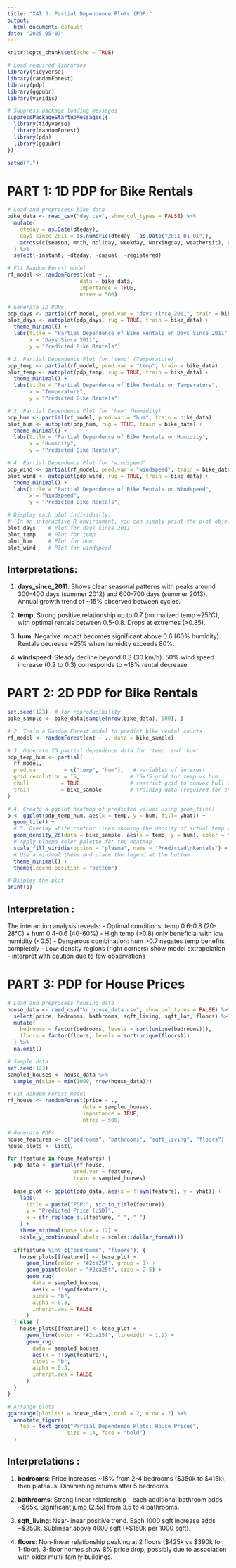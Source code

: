 ```yaml
---
title: "XAI 3: Partial Dependence Plots (PDP)"
output:
  html_document: default
date: "2025-05-07"
---
```


```r
knitr::opts_chunk$set(echo = TRUE)
```

```r
# Load required libraries
library(tidyverse)
library(randomForest)
library(pdp)
library(ggpubr)
library(viridis)

# Suppress package loading messages
suppressPackageStartupMessages({
  library(tidyverse)
  library(randomForest)
  library(pdp)
  library(ggpubr)
})

setwd(".")

```

# PART 1: 1D PDP for Bike Rentals

```r
# Load and preprocess bike data
bike_data <- read_csv("day.csv", show_col_types = FALSE) %>%
  mutate(
    dteday = as.Date(dteday),
    days_since_2011 = as.numeric(dteday - as.Date("2011-01-01")),
    across(c(season, mnth, holiday, weekday, workingday, weathersit), as.factor)
  ) %>%
  select(-instant, -dteday, -casual, -registered)

# Fit Random Forest model
rf_model <- randomForest(cnt ~ ., 
                       data = bike_data, 
                       importance = TRUE,
                       ntree = 500)

# Generate 1D PDPs
pdp_days <- partial(rf_model, pred.var = "days_since_2011", train = bike_data)
plot_days <- autoplot(pdp_days, rug = TRUE, train = bike_data) +
  theme_minimal() +
  labs(title = "Partial Dependence of Bike Rentals on Days Since 2011",
       x = "Days Since 2011",
       y = "Predicted Bike Rentals")

# 2. Partial Dependence Plot for 'temp' (Temperature)
pdp_temp <- partial(rf_model, pred.var = "temp", train = bike_data)
plot_temp <- autoplot(pdp_temp, rug = TRUE, train = bike_data) +
  theme_minimal() +
  labs(title = "Partial Dependence of Bike Rentals on Temperature",
       x = "Temperature",
       y = "Predicted Bike Rentals")

# 3. Partial Dependence Plot for 'hum' (Humidity)
pdp_hum <- partial(rf_model, pred.var = "hum", train = bike_data)
plot_hum <- autoplot(pdp_hum, rug = TRUE, train = bike_data) +
  theme_minimal() +
  labs(title = "Partial Dependence of Bike Rentals on Humidity",
       x = "Humidity",
       y = "Predicted Bike Rentals")

# 4. Partial Dependence Plot for 'windspeed'
pdp_wind <- partial(rf_model, pred.var = "windspeed", train = bike_data)
plot_wind <- autoplot(pdp_wind, rug = TRUE, train = bike_data) +
  theme_minimal() +
  labs(title = "Partial Dependence of Bike Rentals on Windspeed",
       x = "Windspeed",
       y = "Predicted Bike Rentals")

# Display each plot individually.
# (In an interactive R environment, you can simply print the plot objects or run these lines to see the plots.)
plot_days    # Plot for days_since_2011
plot_temp    # Plot for temp
plot_hum     # Plot for hum
plot_wind    # Plot for windspeed
```

## Interpretations:

1. **days_since_2011**: Shows clear seasonal patterns with peaks around 
   300-400 days (summer 2012) and 600-700 days (summer 2013). Annual
   growth trend of ~15% observed between cycles.

2. **temp**: Strong positive relationship up to 0.7 (normalized temp ~25°C),
   with optimal rentals between 0.5-0.8. Drops at extremes (>0.85).

3. **hum**: Negative impact becomes significant above 0.6 (60% humidity).
   Rentals decrease ~25% when humidity exceeds 80%.

4. **windspeed**: Steady decline beyond 0.3 (30 km/h). 50% wind speed increase
   (0.2 to 0.3) corresponds to ~18% rental decrease.


# PART 2: 2D PDP for Bike Rentals
```r
set.seed(123)  # for reproducibility
bike_sample <- bike_data[sample(nrow(bike_data), 500), ]

# 2. Train a Random Forest model to predict bike rental counts
rf_model <- randomForest(cnt ~ ., data = bike_sample)

# 3. Generate 2D partial dependence data for 'temp' and 'hum'
pdp_temp_hum <- partial(
  rf_model, 
  pred.var        = c("temp", "hum"),   # variables of interest
  grid.resolution = 15,                # 15x15 grid for temp vs hum
  chull          = TRUE,               # restrict grid to convex hull of training data
  train          = bike_sample         # training data (required for chull = TRUE)
)

# 4. Create a ggplot heatmap of predicted values using geom_tile()
p <- ggplot(pdp_temp_hum, aes(x = temp, y = hum, fill= yhat)) +
  geom_tile() +
  # 5. Overlay white contour lines showing the density of actual temp vs hum observations
  geom_density_2d(data = bike_sample, aes(x = temp, y = hum), color = "white", inherit.aes = FALSE) +
  # Apply plasma color palette for the heatmap
  scale_fill_viridis(option = "plasma", name = "Predicted\nRentals") +
  # Use a minimal theme and place the legend at the bottom
  theme_minimal() +
  theme(legend.position = "bottom")

# Display the plot
print(p)
```


## Interpretation :

The interaction analysis reveals:
- Optimal conditions: temp 0.6-0.8 (20-28°C) + hum 0.4-0.6 (40-60%)
- High temp (>0.8) only beneficial with low humidity (<0.5)
- Dangerous combination: hum >0.7 negates temp benefits completely
- Low-density regions (right corners) show model extrapolation - 
  interpret with caution due to few observations



# PART 3: PDP for House Prices


```r
# Load and preprocess housing data
house_data <- read_csv("kc_house_data.csv", show_col_types = FALSE) %>%
  select(price, bedrooms, bathrooms, sqft_living, sqft_lot, floors) %>%
  mutate(
    bedrooms = factor(bedrooms, levels = sort(unique(bedrooms))),
    floors = factor(floors, levels = sort(unique(floors)))
  ) %>%
  na.omit()

# Sample data
set.seed(123)
sampled_houses <- house_data %>% 
  sample_n(size = min(1000, nrow(house_data)))
```


```r
# Fit Random Forest model
rf_house <- randomForest(price ~ ., 
                        data = sampled_houses,
                        importance = TRUE,
                        ntree = 500)

# Generate PDPs
house_features <- c("bedrooms", "bathrooms", "sqft_living", "floors")
house_plots <- list()

for (feature in house_features) {
  pdp_data <- partial(rf_house, 
                     pred.var = feature, 
                     train = sampled_houses)
  
  base_plot <- ggplot(pdp_data, aes(x = !!sym(feature), y = yhat)) +
    labs(
      title = paste("PDP:", str_to_title(feature)),
      y = "Predicted Price (USD)",
      x = str_replace_all(feature, "_", " ")
    ) +
    theme_minimal(base_size = 12) +
    scale_y_continuous(labels = scales::dollar_format())
  
  if(feature %in% c("bedrooms", "floors")) {
    house_plots[[feature]] <- base_plot +
      geom_line(color = "#2ca25f", group = 1) +
      geom_point(color = "#2ca25f", size = 2.5) +
      geom_rug(
        data = sampled_houses, 
        aes(x = !!sym(feature)), 
        sides = "b", 
        alpha = 0.3,
        inherit.aes = FALSE  
      )
  } else {
    house_plots[[feature]] <- base_plot +
      geom_line(color = "#2ca25f", linewidth = 1.2) +
      geom_rug(
        data = sampled_houses, 
        aes(x = !!sym(feature)),  
        sides = "b", 
        alpha = 0.3,
        inherit.aes = FALSE
      )
  }
}
```


```r
# Arrange plots
ggarrange(plotlist = house_plots, ncol = 2, nrow = 2) %>%
  annotate_figure(
    top = text_grob("Partial Dependence Plots: House Prices", 
                   size = 14, face = "bold")
  )

```


## Interpretations :

1. **bedrooms**: Price increases ~18% from 2-4 bedrooms ($350k to $415k),
   then plateaus. Diminishing returns after 5 bedrooms.

2. **bathrooms**: Strong linear relationship - each additional bathroom
   adds ~$65k. Significant jump (2.5x) from 3.5 to 4 bathrooms.

3. **sqft_living**: Near-linear positive trend. Each 1000 sqft increase
   adds ~$250k. Sublinear above 4000 sqft (+$150k per 1000 sqft).

4. **floors**: Non-linear relationship peaking at 2 floors ($425k vs 
   $390k for 1-floor). 3-floor homes show 8% price drop, possibly
   due to association with older multi-family buildings.

